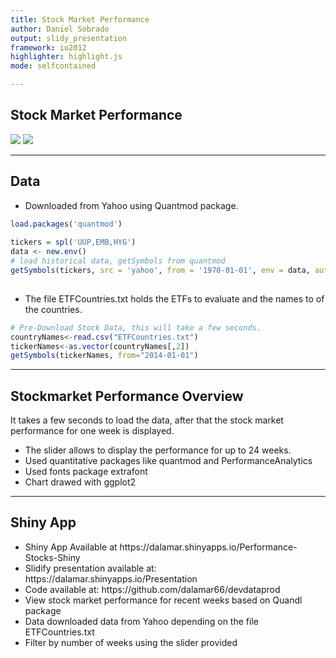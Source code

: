 ```yaml
---
title: Stock Market Performance
author: Daniel Sobrado
output: slidy_presentation
framework: io2012
highlighter: highlight.js
mode: selfcontained

---
```



## Stock Market Performance

![](stock.png)
![](stock2.png)

---

## Data

- Downloaded from Yahoo using Quantmod package.
```r
load.packages('quantmod')
         
tickers = spl('UUP,EMB,HYG')
data <- new.env() 
# load historical data, getSymbols from quantmod
getSymbols(tickers, src = 'yahoo', from = '1970-01-01', env = data, auto.assign = T)    
 
```
- The file ETFCountries.txt holds the ETFs to evaluate and the names to of the countries.

```r
# Pre-Download Stock Data, this will take a few seconds.
countryNames<-read.csv("ETFCountries.txt")
tickerNames<-as.vector(countryNames[,2])
getSymbols(tickerNames, from="2014-01-01")
```

---

## Stockmarket Performance Overview
It takes a few seconds to load the data, after that the stock market performance for one week is displayed.

* The slider allows to display the performance for up to 24 weeks.
* Used quantitative packages like quantmod and PerformanceAnalytics
* Used fonts package extrafont
* Chart drawed with ggplot2

---

## Shiny App

- Shiny App Available at https://dalamar.shinyapps.io/Performance-Stocks-Shiny
- Slidify presentation available at: https://dalamar.shinyapps.io/Presentation
- Code available at: https://github.com/dalamar66/devdataprod
- View stock market performance for recent weeks based on Quandl package
- Data downloaded data from Yahoo depending on the file ETFCountries.txt
- Filter by number of weeks using the slider provided
